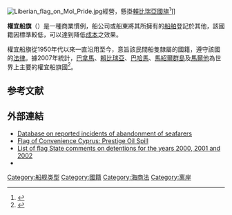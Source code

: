 [[File:Liberian_flag_on_Mol_Pride.jpg|thumb]]經營，懸掛[[賴比瑞亞國旗|賴比瑞亞國旗]]<ref>{{Cite web |url=http://www.equasis.org/EquasisWeb/restricted/ShipSearch?fs=ShipInfo |title=MOL Pride (8705541) |access-date=2016-07-19 |archive-date=2016-04-01 |archive-url=https://web.archive.org/web/20160401030039/http://www.equasis.org/EquasisWeb/restricted/ShipSearch?fs=ShipInfo |dead-url=no }}</ref>]]

'''權宜船旗'''（{{lang-en|Flag of convenience}}）是一種商業慣例，船公司或船東將其所擁有的[[船舶|船舶]]登記於其他{{Link-en|船籍|Ship registration|國籍}}，該國籍因標準較低，可以達到降低[[成本|成本]]之效果。

權宜船旗從1950年代以來一直沿用至今，意旨該民間船隻隸屬的國籍，遵守該國的[[法律|法律]]。據2007年統計，[[巴拿馬|巴拿馬]]、[[賴比瑞亞|賴比瑞亞]]、[[巴哈馬|巴哈馬]]、[[馬紹爾群島|馬紹爾群島]]及[[馬爾他|馬爾他]]為世界上主要的權宜船旗國<ref>{{cite book|author= 王穆衡、張世龍、陳一平|title= 船舶設籍制度之探討|url= http://oa.lib.ksu.edu.tw/OA/bitstream/987654321/197382/3/96-MBA008_U.pdf|format= pdf|location= 中華民國（台灣）台北市|publisher= 中華民國交通部運輸研究所|isbn= 978-986-01-3820-7|date= 2008年4月|pages= 頁11|access-date= 2017-06-15|archive-date= 2017-11-12|archive-url= https://web.archive.org/web/20171112054219/http://oa.lib.ksu.edu.tw/OA/bitstream/987654321/197382/3/96-MBA008_U.pdf|dead-url= no}}</ref>。

== 参考文献 ==
{{Reflist}}

==外部連結==
<!--Per Wikipedia conventions, there should be no more than 10–15 external links in this section. External links that don't merit inclusion here should either be removed altogether, moved to daughter articles, or incorporated into the article text as references.-->
{{Commons|Flag of convenience}}
*[http://www.ilo.org/dyn/seafarers/seafarersBrowse.Home?p_lang=en Database on reported incidents of abandonment of seafarers] {{Wayback|url=http://www.ilo.org/dyn/seafarers/seafarersBrowse.Home?p_lang=en |date=20210225043919 }}
*[http://www.greenpeace.org/international/news/prestige-one-year-on Flag of Convenience Cyprus: Prestige Oil Spill] {{Wayback|url=http://www.greenpeace.org/international/news/prestige-one-year-on |date=20090228063228 }}
*[https://wayback.archive-it.org/all/20070614152939/http://www.imo.org/includes/blastDataOnly.asp/data_id%3D7337/5updated-annex070403.pdf List of flag State comments on detentions for the years 2000, 2001 and 2002]
*{{cite web |url=http://manilastandardtoday.com/2011/09/10/a-sea-of-trouble/ |author=Cardiente, Christian |authorlink= |author2=Barlaan, Karl Allan |date=2011-09-10 |title=A sea of trouble |deadurl=yes |archiveurl=https://web.archive.org/web/20130902090021/http://manilastandardtoday.com/2011/09/10/a-sea-of-trouble/ |archivedate=2013-09-02 }}

{{DEFAULTSORT:Flag Of Convenience}}
[[Category:船舰类型|Category:船舰类型]]
[[Category:國籍|Category:國籍]]
[[Category:海商法|Category:海商法]]
[[Category:离岸|Category:离岸]]